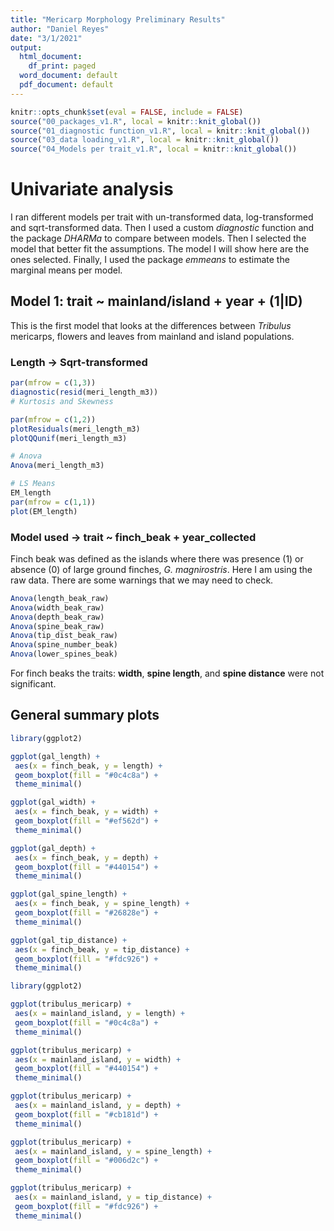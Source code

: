 ```yaml
---
title: "Mericarp Morphology Preliminary Results"
author: "Daniel Reyes"
date: "3/1/2021"
output:
  html_document:
    df_print: paged
  word_document: default
  pdf_document: default
---
```


```r
knitr::opts_chunk$set(eval = FALSE, include = FALSE)
source("00_packages_v1.R", local = knitr::knit_global())
source("01_diagnostic function_v1.R", local = knitr::knit_global())
source("03_data loading_v1.R", local = knitr::knit_global())
source("04_Models per trait_v1.R", local = knitr::knit_global())
```

# Univariate analysis

I ran different models per trait with un-transformed data, log-transformed and sqrt-transformed data. Then I used a custom *diagnostic* function and the package *DHARMa* to compare between models.
Then I selected the model that better fit the assumptions. The model I will show here are the ones selected.
Finally, I used the package *emmeans* to estimate the marginal means per model.

## Model 1: trait ~ mainland/island + year + (1|ID)

This is the first model that looks at the differences between *Tribulus* mericarps, flowers and leaves from mainland and island populations.

### Length -> Sqrt-transformed

```r
par(mfrow = c(1,3))
diagnostic(resid(meri_length_m3))
# Kurtosis and Skewness

par(mfrow = c(1,2))
plotResiduals(meri_length_m3)
plotQQunif(meri_length_m3)

# Anova
Anova(meri_length_m3)

# LS Means
EM_length
par(mfrow = c(1,1))
plot(EM_length)
```

### Model used -> trait ~ finch_beak + year_collected
Finch beak was defined as the islands where there was presence (1) or absence (0) of large ground finches, _G. magnirostris_. Here I am using the raw data. There are some warnings that we may need to check.

```r
Anova(length_beak_raw)
Anova(width_beak_raw)
Anova(depth_beak_raw)
Anova(spine_beak_raw)
Anova(tip_dist_beak_raw)
Anova(spine_number_beak)
Anova(lower_spines_beak)

```

For finch beaks the traits: **width**, **spine length**, and **spine distance** were not significant.


## General summary plots


```r

library(ggplot2)

ggplot(gal_length) +
 aes(x = finch_beak, y = length) +
 geom_boxplot(fill = "#0c4c8a") +
 theme_minimal()

ggplot(gal_width) +
 aes(x = finch_beak, y = width) +
 geom_boxplot(fill = "#ef562d") +
 theme_minimal()

ggplot(gal_depth) +
 aes(x = finch_beak, y = depth) +
 geom_boxplot(fill = "#440154") +
 theme_minimal()

ggplot(gal_spine_length) +
 aes(x = finch_beak, y = spine_length) +
 geom_boxplot(fill = "#26828e") +
 theme_minimal()

ggplot(gal_tip_distance) +
 aes(x = finch_beak, y = tip_distance) +
 geom_boxplot(fill = "#fdc926") +
 theme_minimal()


```
```r

library(ggplot2)

ggplot(tribulus_mericarp) +
 aes(x = mainland_island, y = length) +
 geom_boxplot(fill = "#0c4c8a") +
 theme_minimal()

ggplot(tribulus_mericarp) +
 aes(x = mainland_island, y = width) +
 geom_boxplot(fill = "#440154") +
 theme_minimal()

ggplot(tribulus_mericarp) +
 aes(x = mainland_island, y = depth) +
 geom_boxplot(fill = "#cb181d") +
 theme_minimal()

ggplot(tribulus_mericarp) +
 aes(x = mainland_island, y = spine_length) +
 geom_boxplot(fill = "#006d2c") +
 theme_minimal()

ggplot(tribulus_mericarp) +
 aes(x = mainland_island, y = tip_distance) +
 geom_boxplot(fill = "#fdc926") +
 theme_minimal()

```


